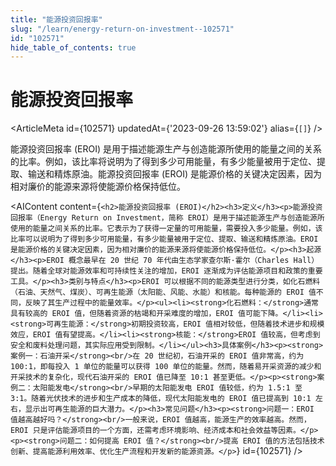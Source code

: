 ```yaml
---
title: "能源投资回报率"
slug: "/learn/energy-return-on-investment--102571"
id: "102571"
hide_table_of_contents: true
---
```



# 能源投资回报率

<ArticleMeta id={102571} updatedAt={'2023-09-26 13:59:02'} alias={`[]`} />
<div className='border-solid border-b border-t-0 my-4 border-[var(--ifm-color-gray-300)]' />

能源投资回报率 (EROI) 是用于描述能源生产与创造能源所使用的能量之间的关系的比率。例如，该比率将说明为了得到多少可用能量，有多少能量被用于定位、提取、输送和精炼原油。能源投资回报率 (EROI) 是能源价格的关键决定因素，因为相对廉价的能源来源将使能源价格保持低位。

<AIContent content={`<h2>能源投资回报率 (EROI)</h2><h3>定义</h3><p>能源投资回报率（Energy Return on Investment，简称 EROI）是用于描述能源生产与创造能源所使用的能量之间关系的比率。它表示为了获得一定量的可用能量，需要投入多少能量。例如，该比率可以说明为了得到多少可用能量，有多少能量被用于定位、提取、输送和精炼原油。EROI 是能源价格的关键决定因素，因为相对廉价的能源来源将使能源价格保持低位。</p><h3>起源</h3><p>EROI 概念最早在 20 世纪 70 年代由生态学家查尔斯·霍尔（Charles Hall）提出。随着全球对能源效率和可持续性关注的增加，EROI 逐渐成为评估能源项目和政策的重要工具。</p><h3>类别与特点</h3><p>EROI 可以根据不同的能源类型进行分类，如化石燃料（石油、天然气、煤炭）、可再生能源（太阳能、风能、水能）和核能。每种能源的 EROI 值不同，反映了其生产过程中的能量效率。</p><ul><li><strong>化石燃料：</strong>通常具有较高的 EROI 值，但随着资源的枯竭和开采难度的增加，EROI 值可能下降。</li><li><strong>可再生能源：</strong>初期投资较高，EROI 值相对较低，但随着技术进步和规模效应，EROI 值有望提高。</li><li><strong>核能：</strong>EROI 值较高，但考虑到安全和废料处理问题，其实际应用受到限制。</li></ul><h3>具体案例</h3><p><strong>案例一：石油开采</strong><br/>在 20 世纪初，石油开采的 EROI 值非常高，约为 100:1，即每投入 1 单位的能量可以获得 100 单位的能量。然而，随着易开采资源的减少和开采技术的复杂化，现代石油开采的 EROI 值已降至 10:1 甚至更低。</p><p><strong>案例二：太阳能发电</strong><br/>早期的太阳能发电 EROI 值较低，约为 1.5:1 至 3:1。随着光伏技术的进步和生产成本的降低，现代太阳能发电的 EROI 值已提高到 10:1 左右，显示出可再生能源的巨大潜力。</p><h3>常见问题</h3><p><strong>问题一：EROI 值越高越好吗？</strong><br/>一般来说，EROI 值越高，能源生产的效率越高。然而，EROI 只是评估能源项目的一个方面，还需考虑环境影响、经济成本和社会效益等因素。</p><p><strong>问题二：如何提高 EROI 值？</strong><br/>提高 EROI 值的方法包括技术创新、提高能源利用效率、优化生产流程和开发新的能源资源。</p>`} id={102571} />
